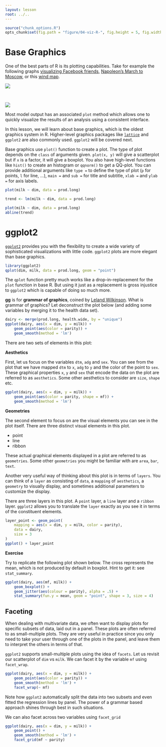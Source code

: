 ```yaml
---
layout: lesson
root: ../..
---
```


```r
source("chunk_options.R")
opts_chunk$set(fig.path = "figure/04-viz-R-", fig.height = 5, fig.width = 10)
```

# Base Graphics

One of the best parts of R is its plotting capabilities. Take for example the
following graphs
[visualizing Facebook friends](http://paulbutler.org/archives/visualizing-facebook-friends/),
[Napoleon's March to Moscow](http://www.datavis.ca/gallery/re-minard.php), or
this [wind map](http://hint.fm/wind/index.html).

![](figure/facebook_map.png)

\

![](figure/march.jpg)

Most model output has an associated `plot` method which allows one to quickly
visualize the results of an analysis using a consistent interface.

In this lesson, we will learn about base graphics, which is the oldest graphics
system in R. Higher-level graphics packages like
[`lattice`](https://www.springer.com/new+%26+forthcoming+titles+%28default%29/book/978-0-387-75968-5)
and `ggplot2` are also commonly used. `ggplot2` will be covered next.

Base graphics use `plot()` function to create a plot. The type of plot depends on
the `class` of arguments given. `plot(x, y)` will give a scatterplot but if `x` is
a factor, it will give a boxplot. You also have high-level functions like
`hist()` to create an histogram or `qqnorm()` to get a QQ-plot. You can provide
additional arguments like `type =` to define the type of plot (`p` for
points, `l` for line, ...), `main =` and `sub =` for title and subtitle, `xlab
=` and `ylab =` for axis labels.

```r
plot(milk ~ dim, data = prod.long)
```

```r
trend <- lm(milk ~ dim, data = prod.long)
```

```r
plot(milk ~ dim, data = prod.long)
abline(trend)
```

# ggplot2

[`ggplot2`](http://docs.ggplot2.org/current/index.html) provides you with the
flexibility to create a wide variety of sophisticated visualizations with little
code. `ggplot2` plots are more elegant than base graphics.

```r
library(ggplot2)
qplot(dim, milk, data = prod.long, geom = "point")
```

The `qplot` function pretty much works like a drop-in-replacement for the `plot`
function in base R. But using it just as a replacement is gross injustice to
`ggplot2` which is capable of doing so much more. 

__gg__ is for __grammar of graphics__, coined by
[Leland Wilkinson](https://www.springer.com/statistics/computational+statistics/book/978-0-387-24544-7). What
is grammar of graphics? Let deconstruct the plot below (and adding some
variables by merging it to the health data set).

```r
dairy <- merge(prod.long, health.wide, by = "unique")
ggplot(dairy, aes(x = dim, y = milk)) +
    geom_point(aes(color = parity)) +
    geom_smooth(method = 'lm')
```

 There are two sets of elements in this plot:

__Aesthetics__

First, let us focus on the variables `dtm`, `adg` and `sex`. You can see from
the plot that we have mapped `dtm` to `x`, `adg` to `y` and the color of the
point to `sex`. These graphical properties `x`, `y` and `sex` that encode the
data on the plot are referred to as `aesthetics`. Some other aesthetics to
consider are `size`, `shape` etc.

```r
ggplot(dairy, aes(x = dim, y = milk)) +
    geom_point(aes(color = parity, shape = mf)) +
    geom_smooth(method = 'lm')
```


__Geometries__

The second element to focus on are the visual elements you can see in the plot
itself. There are three distinct visual elements in this plot.

- point
- line
- ribbon

These actual graphical elements displayed in a plot are referred to as
`geometries`. Some other `geometries` you might be familiar with are `area`,
`bar`, `text`.

Another very useful way of thinking about this plot is in terms of `layers`. You
can think of a `layer` as consisting of `data`, a `mapping` of `aesthetics`, a
`geometry` to visually display, and sometimes additional parameters to customize
the display.

There are three layers in this plot. A `point` layer, a `line` layer and a
`ribbon` layer. `ggplot2` allows you to translate the `layer` exactly as you see
it in terms of the constituent elements.

```r
layer_point <- geom_point(
    mapping = aes(x = dim, y = milk, color = parity),
    data = dairy,
    size = 3
)
ggplot() + layer_point
```

__Exercise__

Try to replicate the following plot shown below. The cross represents the mean,
which is not produced by default in boxplot. Hint to get it: see `stat_summary`.

```r
ggplot(dairy, aes(mf, milk)) +
    geom_boxplot() +
    geom_jitter(aes(colour = parity), alpha = .5) +
    stat_summary(fun.y = mean, geom = "point", shape = 3, size = 4)    
```

## Faceting

When dealing with multivariate data, we often want to display plots for specific
subsets of data, laid out in a panel. These plots are often referred to as
small-multiple plots. They are very useful in practice since you only need to
take your user through one of the plots in the panel, and leave them to
interpret the others in terms of that.

`ggplot2` supports small-multiple plots using the idea of `facets`. Let us
revisit our scatterplot of `dim` vs `milk`. We can facet it by the variable `mf`
using `facet_wrap`.

```r
ggplot(dairy, aes(x = dim, y = milk)) +
    geom_point(aes(color = parity)) +
    geom_smooth(method = 'lm') +
    facet_wrap(~ mf)
```

Note how `ggplot2` automatically split the data into two subsets and even fitted
the regression lines by panel. The power of a grammar based approach shines
through best in such situations.

We can also facet across two variables using `facet_grid`

```r
ggplot(dairy, aes(x = dim, y = milk)) +
    geom_point() +
    geom_smooth(method = 'lm') +
    facet_grid(mf ~ parity)
```
